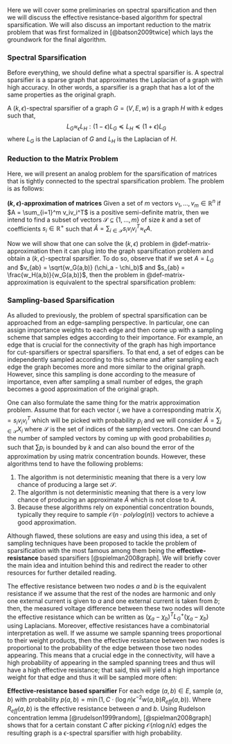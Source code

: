 
Here we will cover some preliminaries on spectral sparsification and then we will discuss the effective resistance-based algorithm for spectral sparsification. We will also discuss an important reduction to the matrix problem that was first formalized in [@batson2009twice] which lays the groundwork for the final algorithm.

### Spectral Sparsification

Before everything, we should define what a spectral sparsifier is. A spectral sparsifier is a sparse graph that approximates the Laplacian of a graph with high accuracy. In other words, a sparsifier is a graph that has a lot of the same properties as the original graph.

::: {#def-spectral-sparsification}
A $(k, \epsilon)$-spectral sparsifier of a graph $G = (V, E, w)$ is a graph $H$ with $k$ edges such that,
$$L_G \approx_\epsilon L_H : (1 - \epsilon) L_G \preceq L_H \preceq (1 + \epsilon) L_G$$
where $L_G$ is the Laplacian of $G$ and $L_H$ is the Laplacian of $H$. 
:::


### Reduction to the Matrix Problem

Here, we will present an analog problem for the sparsification of matrices that is tightly connected to the spectral sparsification problem. The problem is as follows:

::: {#def-matrix-approximation}
**$(k, \epsilon)$-approximation of matrices** Given a set of $m$ vectors $v_1, \ldots, v_m \in \mathbb{R}^n$ if $A = \sum_{i=1}^m v_iv_i^T$ is a positive semi-definite matrix, then we intend to find a subset of vectors $\mathcal{S} \subseteq \{1, \ldots, m\}$ of size $k$ and a set of coefficients $s_i \in \mathbb{R}^+$ such that $\hat{A} = \sum_{i \in \mathcal{S}} s_i v_i v_i^T \approx_\epsilon A$.
:::

Now we will show that one can solve the $(k, \epsilon)$ problem in @def-matrix-approximation then it can plug into the graph sparsification problem and obtain a $(k, \epsilon)$-spectral sparsifier. To do so, observe that if we set $A = L_G$ and $v_{ab} = \sqrt{w_G(a,b)} (\chi_a - \chi_b)$ and $s_{ab} = \frac{w_H(a,b)}{w_G(a,b)}$, then the problem in @def-matrix-approximation is equivalent to the spectral sparsification problem:

\begin{align*}
A = L_G &= \sum_{(a,b) \in E(G)} w_G(a,b) L_{ab} \\
&= \sum_{(a,b) \in E(G)} \sqrt{w_G(a,b)}^2 (\chi_a - \chi_b) (\chi_a - \chi_b)^T\\
& = \sum_{ab \in E(G)} v_{ab} v_{ab}^T\\
\hat{A} = L_H &= \sum_{(a, b) \in E(H)} w_H(a,b) L_{ab} \\
&= \sum_{(a, b) \in E(H)} \frac{w_H(a,b)}{w_G(a,b)} \sqrt{w_G(a,b)}^2 (\chi_a - \chi_b) (\chi_a - \chi_b)^T\\
&= \sum_{(a,b) \in E(H)} s_{ab} v_{ab} v_{ab}^T
\end{align*}

### Sampling-based Sparsification

As alluded to previously, the problem of spectral sparsification can be approached from an edge-sampling perspective. In particular, one can assign importance weights to each edge and then come up with a sampling scheme that samples edges according to their importance. For example, an edge that is crucial for the connectivity of the graph has high importance for cut-sparsifiers or spectral sparsifiers. To that end, a set of edges can be independently sampled according to this scheme and after sampling each edge the graph becomes more and more similar to the original graph. However, since this sampling is done according to the measure of importance, even after sampling a small number of edges, the graph becomes a good approximation of the original graph.

One can also formulate the same thing for the matrix approximation problem. Assume that for each vector $i$, we have a corresponding matrix $X_i = s_i v_i v_i^T$ which will be picked with probability $p_i$ and we will consider $\hat{A} = \sum_{i \in \mathcal{S}} X_i$ where $\mathcal{S}$ is the set of indices of the sampled vectors. One can bound the number of sampled vectors by coming up with good probabilities $p_i$ such that $\sum p_i$ is bounded by $k$ and can also bound the error of the approximation by using matrix concentration bounds. However, these algorithms tend to have the following problems:

1. The algorithm is not deterministic meaning that there is a very low chance of producing a large set $\mathcal{S}$.
2. The algorithm is not deterministic meaning that there is a very low chance of producing an approximate $\hat{A}$ which is not close to $A$.
3. Because these algorithms rely on exponential concentration bounds, typically they require to sample $\mathcal{O}(n \cdot polylog(n))$ vectors to achieve a good approximation.

Although flawed, these solutions are easy and using this idea, a set of sampling techniques have been proposed to tackle the problem of sparsification with the most famous among them being the **effective-resistance** based sparsifiers [@spielman2008graph]. We will briefly cover the main idea and intuition behind this and redirect the reader to other resources for further detailed reading.

The effective resistance between two nodes $a$ and $b$ is the equivalent resistance if we assume that the rest of the nodes are harmonic and only one external current is given to $a$ and one external current is taken from $b$; then, the measured voltage difference between these two nodes will denote the effective resistance which can be written as $(\chi_a - \chi_b)^T L^+_G (\chi_a - \chi_b)$ using Laplacians. Moreover, effective resistances have a combinatorial interpretation as well. If we assume we sample spanning trees proportional to their weight products, then the effective resistance between two nodes is proportional to the probability of the edge between those two nodes appearing. This means that a crucial edge in the connectivity, will have a high probability of appearing in the sampled spanning trees and thus will have a high effective resistance; that said, this will yield a high importance weight for that edge and thus it will be sampled more often:

**Effective-resistance based sparsifier**   For each edge $(a, b) \in E$, sample $(a,b)$ with probability $p(a,b) = \min\left(1, C\cdot (\log n) \epsilon^{-2} w(a,b) R_{eff}(a, b)\right)$. Where $R_{eff}(a, b)$ is the effective resistance between $a$ and $b$. Using Rudelson concentration lemma [@rudelson1999random], [@spielman2008graph] shows that for a certain constant $C$ after picking $\mathcal{O}(n\log n /\epsilon)$ edges the resulting graph is a $\epsilon$-spectral sparsifier with high probability.

<!-- To show that, we use the following concentration-bound theorem:

::: {#thm-rudelson}
Let $X_1, \ldots, X_n$ be independent random positive semidefinite matrices such that $||X_i|| \le R$ almost surely. Let $X = \sum X_i$ and let $\mu_{\min}$ and $\mu_{\max}$ be the minimum and maximum eigenvalues of $E[X]$. Then, for $1 > \epsilon > 0$,
$$Pr\left[ \lambda_{\min} (\sum X_i) \le (1 - \epsilon) \mu_{\min} \right] \le n \left( \frac{e^{-\epsilon}}{(1 - \epsilon)^{(1 - \epsilon)}} \right)^{\mu_{\min}/R} \le e^{-\epsilon^2 / 2},$$
and for $\epsilon > 0$,
$$Pr\left[ \lambda_{\max} (\sum X_i) \le (1 + \epsilon) \mu_{\max} \right] \le n \left( \frac{e^{-\epsilon}}{(1 + \epsilon)^{(1 + \epsilon)}} \right)^{\mu_{\max}/R} \le e^{-\epsilon^2 / 3}.$$
:::

Now if we return to the idempotent matrix $\Pi$ in the previous section and plug in the Laplacians in the formula we obtain $\Pi = L_G^{+/2} L_G L_G^{+/2}$. Then, approximating $\Pi$ using $\hat{\Pi}$ will yield a graph that is a spectral sparsifier.
Now the idea is to assign a random positive semi-definite matrix to each edge $(a, b)$ and pick that matrix with a probability $p(a,b)$ which will give us a set of random matrices $X_{ab}$ that sum up to $\hat{\Pi}$. By applying a simple union bound we can show that:
$$Pr[\hat{\Pi} \approx_\epsilon \Pi] \ge 1 - Pr[\hat{\Pi} \succ (1 + \epsilon) \Pi]- Pr[\hat{\Pi} \prec (1 - \epsilon) \Pi]$${#eq-randomized-sparsification}
Hence, since $\Pi$ has only eigenvalues equal to one or zero, then we can apply @thm-rudelson with $\mu_{\min} = 1$ and $\mu_{\max} = 1$ because we only consider the space orthogonal to the kernel. Then we can show that both the values in the right-hand side of @eq-randomized-sparsification are at most $n 
\cdot e^{-\epsilon^2 / 3R}$ if the lemma conditions hold. We will indeed show that for $X_{ab} = w(a,b) / p(a,b) \cdot L_G^{+/2} L_{ab} L_G^{+/2}$, this is the case:

1. $\forall a, b \in V: ||X_{ab}|| \le R$

    Note that for $R = \frac{1}{C \log n \epsilon^{-2}}$ we can prove this:
    \begin{align*}
    ||X_{ab}|| &\le Tr(X_{ab}) = w(a,b) / p(a,b) \cdot Tr(L_G^{+/2} L_{ab} L_G^{+/2}) \\ 
    &\le w(a,b) / p(a,b) \cdot Tr(L_G^{+/2} (\chi_a - \chi_b) (\chi_a - \chi_b)^T L_G^{+/2}) \\ 
    & = w(a,b) / p(a,b) \cdot Tr((\chi_a - \chi_b)^T L_G^+ (\chi_a - \chi_b)) \\
    & = w(a,b) / p(a,b) \cdot R_{eff}(a, b) \le \frac{1}{C (\log n) \epsilon^{-2}}\\
    \end{align*}
2. $E[\sum_{a,b} X_{ab}] = \Pi$


    This can be easily shown by plugging in the formula:
    \begin{align*}
    E[\sum_{a,b} X_{ab}] &= \sum_{a,b} E[X_{ab}] = \sum_{a,b} p(a,b) \frac{w(a,b)}{p(a,b)} \cdot L_G^{+/2} L_{ab} L_G^{+/2}\\
    & = L_G^{+/2} \left( \sum_{a,b} w(a,b) L_{ab} \right) L_G^{+/2} = L_G^{+/2} L_{G} L_G^{+/2} = \Pi
    \end{align*}




::: {#cor-randomized-sparsification}
::: -->
